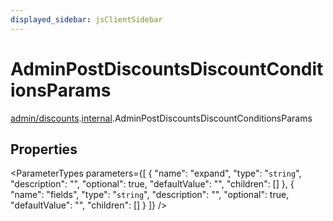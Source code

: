 ```yaml
---
displayed_sidebar: jsClientSidebar
---
```



# AdminPostDiscountsDiscountConditionsParams

[admin/discounts](../../modules/admin_discounts.mdx).[internal](../../admin_discounts/modules/admin_discounts.internal.mdx).AdminPostDiscountsDiscountConditionsParams

## Properties

<ParameterTypes parameters={[
  {
    "name": "expand",
    "type": "`string`",
    "description": "",
    "optional": true,
    "defaultValue": "",
    "children": []
  },
  {
    "name": "fields",
    "type": "`string`",
    "description": "",
    "optional": true,
    "defaultValue": "",
    "children": []
  }
]} />
